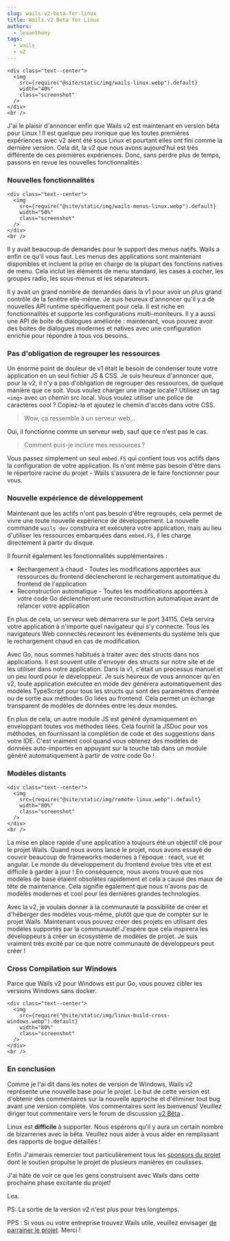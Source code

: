 ```yaml
---
slug: wails-v2-beta-for-linux
title: Wails v2 Beta for Linux
authors:
  - leaanthony
tags:
  - wails
  - v2
---
```


```mdx-code-block
<div class="text--center">
  <img
    src={require("@site/static/img/wails-linux.webp").default}
    width="40%"
    class="screenshot"
  />
</div>
<br />
```

J'ai le plaisir d'annoncer enfin que Wails v2 est maintenant en version bêta pour Linux ! Il est quelque peu ironique que les toutes premières expériences avec v2 aient été sous Linux et pourtant elles ont fini comme la dernière version. Cela dit, la v2 que nous avons aujourd'hui est très différente de ces premières expériences. Donc, sans perdre plus de temps, passons en revue les nouvelles fonctionnalités :

### Nouvelles fonctionnalités

```mdx-code-block
<div class="text--center">
  <img
    src={require("@site/static/img/wails-menus-linux.webp").default}
    width="50%"
    class="screenshot"
  />
</div>
<br />
```

Il y avait beaucoup de demandes pour le support des menus natifs. Wails a enfin ce qu'il vous faut. Les menus des applications sont maintenant disponibles et incluent la prise en charge de la plupart des fonctions natives de menu. Cela inclut les éléments de menu standard, les cases à cocher, les groupes radio, les sous-menus et les séparateurs.

Il y avait un grand nombre de demandes dans la v1 pour avoir un plus grand contrôle de la fenêtre elle-même. Je suis heureux d'annoncer qu'il y a de nouvelles API runtime spécifiquement pour cela. Il est riche en fonctionnalités et supporte les configurations multi-moniteurs. Il y a aussi une API de boite de dialogues améliorée : maintenant, vous pouvez avoir des boites de dialogues modernes et natives avec une configuration enrichie pour répondre à tous vos besoins.

### Pas d'obligation de regrouper les ressources

Un énorme point de douleur de v1 était le besoin de condenser toute votre application en un seul fichier JS & CSS. Je suis heureux d'annoncer que, pour la v2, il n'y a pas d'obligation de regrouper des ressources, de quelque manière que ce soit. Vous voulez charger une image locale? Utilisez un tag `<img>` avec un chemin src local. Vous voulez utiliser une police de caractères cool ? Copiez-la et ajoutez le chemin d'accès dans votre CSS.

> Wow, ça ressemble à un serveur web...

Oui, il fonctionne comme un serveur web, sauf que ce n'est pas le cas.

> Comment puis-je inclure mes ressources ?

Vous passez simplement un seul `embed.FS` qui contient tous vos actifs dans la configuration de votre application. Ils n'ont même pas besoin d'être dans le répertoire racine du projet - Wails s'assurera de le faire fonctionner pour vous.

### Nouvelle expérience de développement

Maintenant que les actifs n'ont pas besoin d'être regroupés, cela permet de vivre une toute nouvelle expérience de développement. La nouvelle commande `wails dev` construira et exécutera votre application, mais au lieu d'utiliser les ressources embarquées dans `embed.FS`, il les charge directement à partir du disque.

Il fournit également les fonctionnalités supplémentaires :

- Rechargement à chaud - Toutes les modifications apportées aux ressources du frontend déclencheront le rechargement automatique du frontend de l'application
- Reconstruction automatique - Toutes les modifications apportées à votre code Go déclencheront une reconstruction automatique avant de relancer votre application

En plus de cela, un serveur web démarrera sur le port 34115. Cela servira votre application à n'importe quel navigateur qui s'y connecte. Tous les navigateurs Web connectés recevront les événements du système tels que le rechargement chaud en cas de modification.

Avec Go, nous sommes habitués à traiter avec des structs dans nos applications. Il est souvent utile d'envoyer des structs sur notre site et de les utiliser dans notre application. Dans la v1, c'était un processus manuel et un peu lourd pour le développeur. Je suis heureux de vous annoncer qu'en v2, toute application exécutée en mode dev générera automatiquement des modèles TypeScript pour tous les structs qui sont des paramètres d'entrée ou de sortie aux méthodes Go liées au frontend. Cela permet un échange transparent de modèles de données entre les deux mondes.

En plus de cela, un autre module JS est généré dynamiquement en enveloppant toutes vos méthodes liées. Cela fournit la JSDoc pour vos méthodes, en fournissant la complétion de code et des suggestions dans votre IDE. C'est vraiment cool quand vous obtenez des modèles de données auto-importés en appuyant sur la touche tab dans un module généré automatiquement à partir de votre code Go !

### Modèles distants

```mdx-code-block
<div class="text--center">
  <img
    src={require("@site/static/img/remote-linux.webp").default}
    width="80%"
    class="screenshot"
  />
</div>
<br />
```

La mise en place rapide d'une application a toujours été un objectif clé pour le projet Wails. Quand nous avons lancé le projet, nous avons essayé de couvrir beaucoup de frameworks modernes à l'époque : react, vue et angular. Le monde du développement du frontend évolue très vite et est difficile à garder à jour ! En conséquence, nous avons trouvé que nos modèles de base étaient obsolètes rapidement et cela a causé des maux de tête de maintenance. Cela signifie également que nous n'avons pas de modèles modernes et cool pour les dernières grandes technologies.

Avec la v2, je voulais donner à la communauté la possibilité de créer et d'héberger des modèles vous-même, plutôt que que de compter sur le projet Wails. Maintenant vous pouvez créer des projets en utilisant des modèles supportés par la communauté! J'espère que cela inspirera les développeurs à créer un écosystème de modèles de projet. Je suis vraiment très excité par ce que notre communauté de développeurs peut créer !

### Cross Compilation sur Windows

Parce que Wails v2 pour Windows est pur Go, vous pouvez cibler les versions Windows sans docker.

```mdx-code-block
<div class="text--center">
  <img
    src={require("@site/static/img/linux-build-cross-windows.webp").default}
    width="80%"
    class="screenshot"
  />
</div>
<br />
```

### En conclusion

Comme je l'ai dit dans les notes de version de Windows, Wails v2 représente une nouvelle base pour le projet. Le but de cette version est d'obtenir des commentaires sur la nouvelle approche et d'éliminer tout bug avant une version complète. Vos commentaires sont les bienvenus! Veuillez diriger tout commentaire vers le forum de discussion [v2 Bêta](https://github.com/wailsapp/zappie/discussions/828) .

Linux est **difficile** à supporter. Nous espérons qu'il y aura un certain nombre de bizarreries avec la bêta. Veuillez nous aider à vous aider en remplissant des rapports de bogue détaillés !

Enfin J'aimerais remercier tout particulièrement tous les [sponsors du projet](/credits#sponsors) dont le soutien propulse le projet de plusieurs manières en coulisses.

J'ai hâte de voir ce que les gens construisent avec Wails dans cette prochaine phase excitante du projet!

Lea.

PS: La sortie de la version v2 n'est plus pour très longtemps.

PPS : Si vous ou votre entreprise trouvez Wails utile, veuillez envisager [de parrainer le projet](https://github.com/sponsors/leaanthony). Merci !
